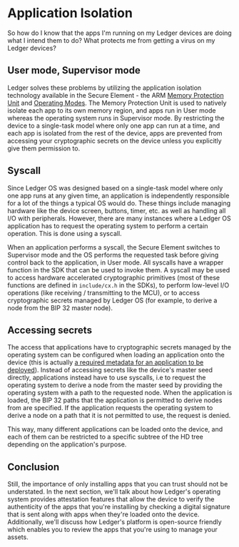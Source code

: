 # Application Isolation

So how do I know that the apps I'm running on my Ledger devices are doing what I intend them to do? What protects me from getting a virus on my Ledger devices?


## User mode, Supervisor mode

Ledger solves these problems by utilizing the application isolation technology available in the Secure Element - the ARM [Memory Protection Unit](http://infocenter.arm.com/help/index.jsp?topic=/com.arm.doc.dai0179b/CHDFDFIG.html) and [Operating Modes](http://infocenter.arm.com/help/index.jsp?topic=/com.arm.doc.ddi0210c/Cihhcjia.html). The Memory Protection Unit is used to natively isolate each app to its own memory region, and apps run in User mode whereas the operating system runs in Supervisor mode. By restricting the device to a single-task model where only one app can run at a time, and each app is isolated from the rest of the device, apps are prevented from accessing your cryptographic secrets on the device unless you explicitly give them permission to.


## Syscall

Since Ledger OS was designed based on a single-task model where only one app runs at any given time, an application is independently responsible for a lot of the things a typical OS would do. These things include managing hardware like the device screen, buttons, timer, etc. as well as handling all I/O with peripherals. However, there are many instances where a Ledger OS application has to request the operating system to perform a certain operation. This is done using a syscall.

When an application performs a syscall, the Secure Element switches to Supervisor mode and the OS performs the requested task before giving control back to the application, in User mode. All syscalls have a wrapper function in the SDK that can be used to invoke them. A syscall may be used to access hardware accelerated cryptographic primitives (most of these functions are defined in `include/cx.h` in the SDKs), to perform low-level I/O operations (like receiving / transmitting to the MCU), or to access cryptographic secrets managed by Ledger OS (for example, to derive a node from the BIP 32 master node).


## Accessing secrets

The access that applications have to cryptographic secrets managed by the operating system can be configured when
loading an application onto the device (this is actually [a required metadata for an application to be deployed](../../integration/requirements/security#derivation-path)).
Instead of accessing secrets like the device's master seed directly, applications instead have to use syscalls, i.e to
request the operating system to derive a node from the master seed by providing the operating system with a path to the
requested node. When the application is loaded, the BIP 32 paths that the application is permitted to derive nodes from
are specified. If the application requests the operating system to derive a node on a path that it is not permitted to
use, the request is denied.

This way, many different applications can be loaded onto the device, and each of them can be restricted to a specific
subtree of the HD tree depending on the application's purpose.


## Conclusion

Still, the importance of only installing apps that you can trust should not be understated. In the next section, we'll
talk about how Ledger's operating system provides attestation features that allow the device to verify the authenticity
of the apps that you're installing by checking a digital signature that is sent along with apps when they're loaded onto
the device. Additionally, we'll discuss how Ledger's platform is open-source friendly which enables you to review the
apps that you're using to manage your assets.
